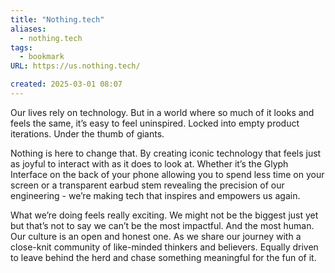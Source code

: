 ```yaml
---
title: "Nothing.tech"
aliases:
  - nothing.tech
tags:
  - bookmark
URL: https://us.nothing.tech/

created: 2025-03-01 08:07
---
```




Our lives rely on technology. But in a world where so much of it looks and feels the same, it’s easy to feel uninspired. Locked into empty product iterations. Under the thumb of giants. 

Nothing is here to change that. By creating iconic technology that feels just as joyful to interact with as it does to look at. Whether it’s the Glyph Interface on the back of your phone allowing you to spend less time on your screen or a transparent earbud stem revealing the precision of our engineering - we’re making tech that inspires and empowers us again. 

What we’re doing feels really exciting. We might not be the biggest just yet but that’s not to say we can’t be the most impactful. And the most human. Our culture is an open and honest one. As we share our journey with a close-knit community of like-minded thinkers and believers. Equally driven to leave behind the herd and chase something meaningful for the fun of it.